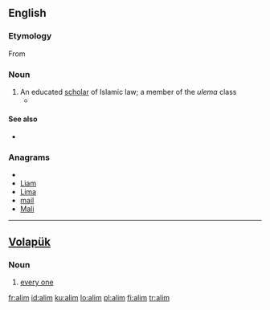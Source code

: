 ==English==

===Etymology===

From {{etyl|ar}} {{term|lang=ar|sc=Arab|عالِم}}

===Noun===
{{en-noun}}

# An educated [[scholar]] of Islamic law; a member of the ''ulema'' class
#*{{quote-news|2007|February 25|Carla Power|A Secret History|New York Times|url=http://www.nytimes.com/2007/02/25/magazine/25wwlnEssay.t.html
|passage=Akram is a working '''alim''', lecturing in mosques and universities and dispensing fatwas on issues like inheritance and divorce. }}

====See also====
*{{pedialite|Ulema}}

===Anagrams===
* {{alphagram|ailm}}
* [[Liam#English|Liam]]
* [[Lima#English|Lima]]
* [[mail#English|mail]]
* [[Mali#English|Mali]]


----

==[[Volapük]]==
===Noun===
{{infl|vo|noun|plural|[[alims]]}}
# [[every one]]

[[fr:alim]]
[[id:alim]]
[[ku:alim]]
[[lo:alim]]
[[pl:alim]]
[[fi:alim]]
[[tr:alim]]